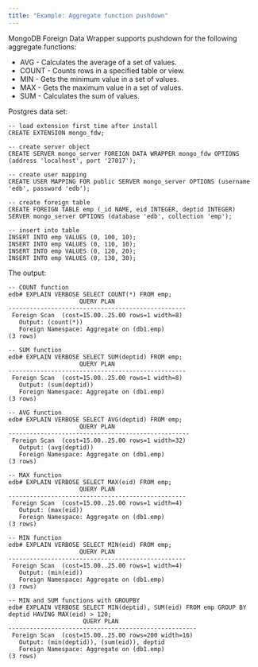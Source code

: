 ```yaml
---
title: "Example: Aggregate function pushdown"
---
```


MongoDB Foreign Data Wrapper supports pushdown for the following aggregate functions:

- AVG - Calculates the average of a set of values.
- COUNT - Counts rows in a specified table or view.
- MIN - Gets the minimum value in a set of values.
- MAX - Gets the maximum value in a set of values.
- SUM - Calculates the sum of values.

Postgres data set:

```text
-- load extension first time after install
CREATE EXTENSION mongo_fdw;

-- create server object
CREATE SERVER mongo_server FOREIGN DATA WRAPPER mongo_fdw OPTIONS (address 'localhost', port '27017');

-- create user mapping
CREATE USER MAPPING FOR public SERVER mongo_server OPTIONS (username 'edb', password 'edb');

-- create foreign table
CREATE FOREIGN TABLE emp (_id NAME, eid INTEGER, deptid INTEGER) SERVER mongo_server OPTIONS (database 'edb', collection 'emp');

-- insert into table
INSERT INTO emp VALUES (0, 100, 10);
INSERT INTO emp VALUES (0, 110, 10);
INSERT INTO emp VALUES (0, 120, 20);
INSERT INTO emp VALUES (0, 130, 30);
```

The output:

```text
-- COUNT function
edb# EXPLAIN VERBOSE SELECT COUNT(*) FROM emp;
                    QUERY PLAN                    
--------------------------------------------------
 Foreign Scan  (cost=15.00..25.00 rows=1 width=8)
   Output: (count(*))
   Foreign Namespace: Aggregate on (db1.emp)
(3 rows)

-- SUM function
edb# EXPLAIN VERBOSE SELECT SUM(deptid) FROM emp;
                    QUERY PLAN                    
--------------------------------------------------
 Foreign Scan  (cost=15.00..25.00 rows=1 width=8)
   Output: (sum(deptid))
   Foreign Namespace: Aggregate on (db1.emp)
(3 rows)

-- AVG function
edb# EXPLAIN VERBOSE SELECT AVG(deptid) FROM emp;
                    QUERY PLAN                     
---------------------------------------------------
 Foreign Scan  (cost=15.00..25.00 rows=1 width=32)
   Output: (avg(deptid))
   Foreign Namespace: Aggregate on (db1.emp)
(3 rows)

-- MAX function
edb# EXPLAIN VERBOSE SELECT MAX(eid) FROM emp;
                    QUERY PLAN                    
--------------------------------------------------
 Foreign Scan  (cost=15.00..25.00 rows=1 width=4)
   Output: (max(eid))
   Foreign Namespace: Aggregate on (db1.emp)
(3 rows)

-- MIN function
edb# EXPLAIN VERBOSE SELECT MIN(eid) FROM emp;
                    QUERY PLAN                    
--------------------------------------------------
 Foreign Scan  (cost=15.00..25.00 rows=1 width=4)
   Output: (min(eid))
   Foreign Namespace: Aggregate on (db1.emp)
(3 rows)

-- MIN and SUM functions with GROUPBY
edb# EXPLAIN VERBOSE SELECT MIN(deptid), SUM(eid) FROM emp GROUP BY deptid HAVING MAX(eid) > 120;
                     QUERY PLAN                      
-----------------------------------------------------
 Foreign Scan  (cost=15.00..25.00 rows=200 width=16)
   Output: (min(deptid)), (sum(eid)), deptid
   Foreign Namespace: Aggregate on (db1.emp)
(3 rows)
```